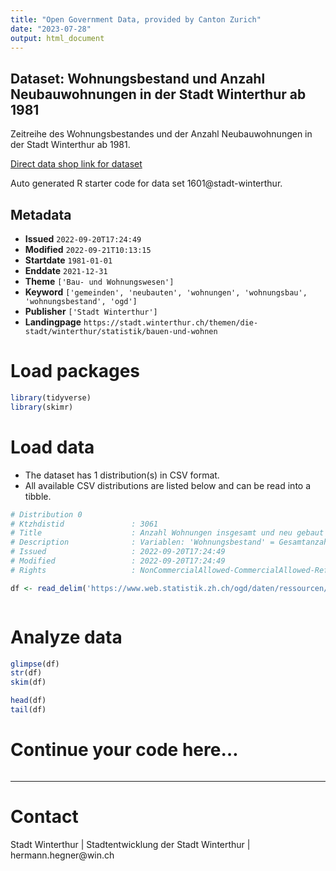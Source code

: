 ```yaml
---
title: "Open Government Data, provided by Canton Zurich"
date: "2023-07-28"
output: html_document
---
```


## Dataset: Wohnungsbestand und Anzahl Neubauwohnungen in der Stadt Winterthur ab 1981

Zeitreihe des Wohnungsbestandes und der Anzahl Neubauwohnungen in der Stadt Winterthur ab 1981.

[Direct data shop link for dataset](https://www.zh.ch/de/politik-staat/opendata.zhweb-noredirect.zhweb-cache.html#/datasets/1601@stadt-winterthur)

Auto generated R starter code for data set 1601@stadt-winterthur.

## Metadata

- **Issued** `2022-09-20T17:24:49`
- **Modified** `2022-09-21T10:13:15`
- **Startdate** `1981-01-01`
- **Enddate** `2021-12-31`
- **Theme** `['Bau- und Wohnungswesen']`
- **Keyword** `['gemeinden', 'neubauten', 'wohnungen', 'wohnungsbau', 'wohnungsbestand', 'ogd']`
- **Publisher** `['Stadt Winterthur']`
- **Landingpage** `https://stadt.winterthur.ch/themen/die-stadt/winterthur/statistik/bauen-und-wohnen`


# Load packages

```r

library(tidyverse)
library(skimr)

```

# Load data

-   The dataset has 1 distribution(s) in CSV format.
-   All available CSV distributions are listed below and can be read into a tibble.

```r

# Distribution 0
# Ktzhdistid               : 3061
# Title                    : Anzahl Wohnungen insgesamt und neu gebaut nach Jahr
# Description              : Variablen: 'Wohnungsbestand' = Gesamtanzahl Wohnungen per Ende Jahr; 'Neuwohnungen' = Neu gebaute Wohnungen im entsprechenden Jahr.
# Issued                   : 2022-09-20T17:24:49
# Modified                 : 2022-09-20T17:24:49
# Rights                   : NonCommercialAllowed-CommercialAllowed-ReferenceRequired

df <- read_delim('https://www.web.statistik.zh.ch/ogd/daten/ressourcen/KTZH_00001601_00003061.csv')



```

# Analyze data

```r

glimpse(df)
str(df)
skim(df)

head(df)
tail(df)

```

# Continue your code here...

```r

```

------------------------------------------------------------------------

# Contact

Stadt Winterthur | Stadtentwicklung der Stadt Winterthur | hermann.hegner@win.ch
